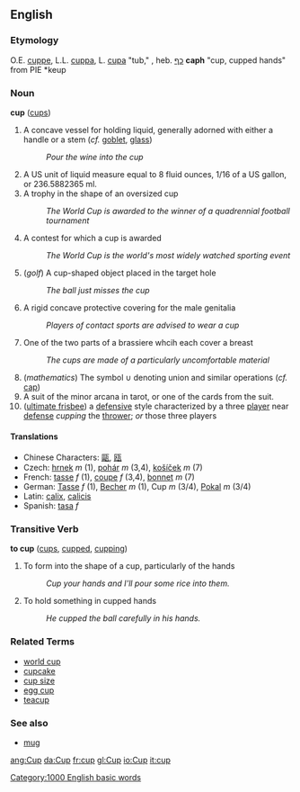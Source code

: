 ==English==
=== Etymology ===
O.E. [[cuppe]], L.L. [[cuppa]], L. [[cupa]] "tub," , heb. [[כף]] '''caph''' "cup, cupped hands" from PIE *keup
=== Noun ===
'''cup''' ([[cups]])

# A concave vessel for holding liquid, generally adorned with either a handle or a stem (''cf.'' [[goblet]], [[glass]])
#: ''Pour the wine into the cup''
# A US unit of liquid measure equal to 8 fluid ounces, 1/16 of a US gallon, or 236.5882365 ml.
# A trophy in the shape of an oversized cup
#: ''The World Cup is awarded to the winner of a quadrennial football tournament''
# A contest for which a cup is awarded
#: ''The World Cup is the world's most widely watched sporting event''
# (''golf'') A cup-shaped object placed in the target hole
#: ''The ball just misses the cup''
# A rigid concave protective covering for the male genitalia
#: ''Players of contact sports are advised to wear a cup''
# One of the two parts of a brassiere whcih each cover a breast
#: ''The cups are made of a particularly uncomfortable material''
# (''mathematics'') The symbol <math>\cup</math> denoting union and similar operations (''cf.'' [[cap]])
# A suit of the minor arcana in tarot, or one of the cards from the suit.
#([[ultimate frisbee]]) a [[defense|defensive]] style characterized by a three [[player]] near [[defense]] ''cupping'' the [[thrower]]; ''or'' those three players

====Translations====
*Chinese Characters: [[甌]], [[瓯]]
*Czech: [[hrnek]] ''m'' (1), [[pohár]] ''m'' (3,4), [[košíček]] ''m'' (7)
*French: [[tasse]] ''f'' (1), [[coupe]] ''f'' (3,4), [[bonnet]] ''m'' (7)
*German: [[Tasse]] ''f'' (1), [[Becher]] ''m'' (1), Cup ''m'' (3/4), [[Pokal]] ''m'' (3/4)
*Latin: [[calix]], [[calicis]]
*Spanish: [[tasa]] ''f''

=== Transitive Verb ===
'''to cup''' ([[cups]], [[cupped]], [[cupping]])

# To form into the shape of a cup, particularly of the hands
#: ''Cup your hands and I'll pour some rice into them.''
# To hold something in cupped hands
#: ''He cupped the ball carefully in his hands.''

=== Related Terms ===
* [[world cup]]
* [[cupcake]]
* [[cup size]]
* [[egg cup]]
* [[teacup]]

===See also===
*[[mug]]

[[Category:1000 English basic words]]

[[ang:Cup]]
[[da:Cup]]
[[fr:cup]]
[[gl:Cup]]
[[io:Cup]]
[[it:cup]]